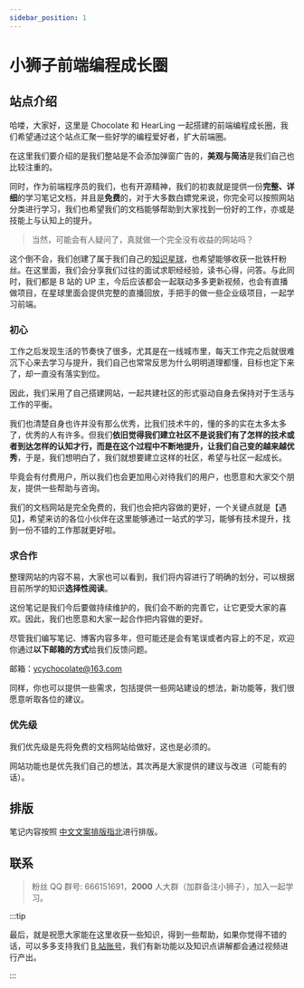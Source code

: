 ```yaml
---
sidebar_position: 1
---
```


# 小狮子前端编程成长圈

## 站点介绍

哈喽，大家好，这里是 Chocolate 和 HearLing 一起搭建的前端编程成长圈，我们希望通过这个站点汇聚一些好学的编程爱好者，扩大前端圈。

在这里我们要介绍的是我们整站是不会添加弹窗广告的，**美观与简洁**是我们自己也比较注重的。

同时，作为前端程序员的我们，也有开源精神，我们的初衷就是提供一份**完整、详细**的学习笔记文档，并且是**免费**的，对于大多数白嫖党来说，你完全可以按照网站分类进行学习，我们也希望我们的文档能够帮助到大家找到一份好的工作，亦或是技能上与认知上的提升。

> 当然，可能会有人疑问了，真就做一个完全没有收益的网站吗？

这个倒不会，我们创建了属于我们自己的[知识星球](https://docs.yangchaoyi.vip/zsxq)，也希望能够收获一批铁杆粉丝。在这里面，我们会分享我们过往的面试求职经经验，读书心得，问答。与此同时，我们都是 B 站的 UP 主，今后应该都会一起联动多多更新视频，也会有直播做项目，在星球里面会提供完整的直播回放，手把手的做一些企业级项目，一起学习前端。


### 初心

工作之后发现生活的节奏快了很多，尤其是在一线城市里，每天工作完之后就很难沉下心来去学习与提升，我们自己也常常反思为什么明明道理都懂，目标也定下来了，却一直没有落实到位。

因此，我们采用了自己搭建网站，一起共建社区的形式驱动自身去保持对于生活与工作的平衡。

我们也清楚自身也许并没有那么优秀，比我们技术牛的，懂的多的实在太多太多了，优秀的人有许多。但我们**依旧觉得我们建立社区不是说我们有了怎样的技术或者到达怎样的认知才行，而是在这个过程中不断地提升，让我们自己变的越来越优秀**，于是，我们想明白了，我们就想要建立这样的社区，希望与社区一起成长。

毕竟会有付费用户，所以我们也会更加用心对待我们的用户，也愿意和大家交个朋友，提供一些帮助与咨询。

我们的文档网站是完全免费的，我们也会把内容做的更好，一个关键点就是【遇见】，希望来访的各位小伙伴在这里能够通过一站式的学习，能够有技术提升，找到一份不错的工作那就更好啦。



### 求合作

整理网站的内容不易，大家也可以看到，我们将内容进行了明确的划分，可以根据目前所学的知识**选择性阅读**。

这份笔记是我们今后要做持续维护的，我们会不断的完善它，让它更受大家的喜欢。因此，我们也愿意和大家一起合作把内容做的更好。

尽管我们编写笔记、博客内容多年，但可能还是会有笔误或者内容上的不足，欢迎你通过**以下邮箱的方式**给我们反馈问题。

邮箱：ycychocolate@163.com

同样，你也可以提供一些需求，包括提供一些网站建设的想法，新功能等，我们很愿意听取各位的建议。

### 优先级

我们优先级是先将免费的文档网站给做好，这也是必须的。

网站功能也是优先我们自己的想法，其次再是大家提供的建议与改进（可能有的话）。


## 排版

笔记内容按照 [中文文案排版指北](https://mazhuang.org/wiki/chinese-copywriting-guidelines/)进行排版。

## 联系

> 粉丝 QQ 群号: 666151691，**2000** 人大群（加群备注小狮子），加入一起学习。

:::tip

最后，就是祝愿大家能在这里收获一些知识，得到一些帮助，如果你觉得不错的话，可以多多支持我们 [B 站账号](https://space.bilibili.com/351534170)，我们有新功能以及知识点讲解都会通过视频进行产出。

:::

